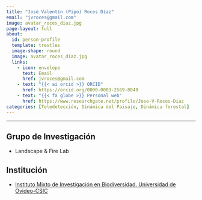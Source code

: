 ```yaml
---
title: "José Valentín (Pipo) Roces Díaz"
email: "jvroces@gmail.com"  
image: avatar_roces_diaz.jpg
page-layout: full
about: 
  id: person-profile
  template: trestles
  image-shape: round
  image: avatar_roces_diaz.jpg
  links:
    - icon: envelope
      text: Email
      href: jvroces@gmail.com
    - text: "{{< ai orcid >}} ORCID"
      href: https://orcid.org/0000-0003-2569-8049
    - text: "{{< fa globe >}} Personal web"
      href: https://www.researchgate.net/profile/Jose-V-Roces-Diaz
categories: [Teledetección, Dinámica del Paisaje, Dinámica forestal]
---
```

 
<hr>

:::{#person-profile}

## Grupo de Investigación
- Landscape & Fire Lab

## Institución
- [Instituto Mixto de Investigación en Biodiversidad. Universidad de Ovideo-CSIC](https://imib.csic.es/)

:::
